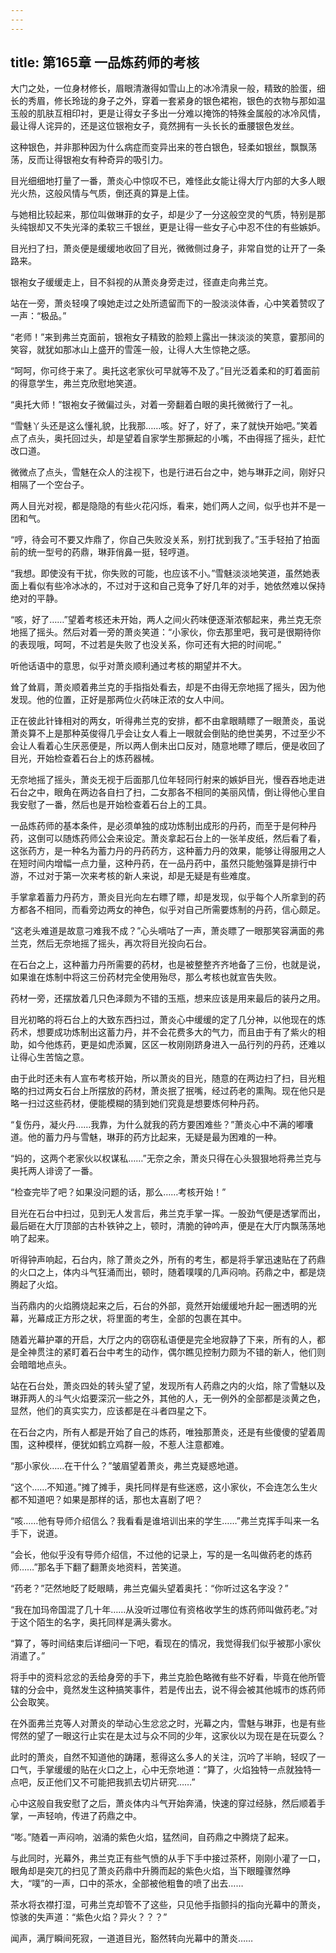 ```yaml
---
---
---
```

title: 第165章 一品炼药师的考核
---



大门之处，一位身材修长，眉眼清澈得如雪山上的冰冷清泉一般，精致的脸蛋，细长的秀眉，修长玲珑的身子之外，穿着一套紧身的银色裙袍，银色的衣物与那如温玉般的肌肤互相印衬，更是让得女子多出一分难以掩饰的特殊金属般的冰冷风情，最让得人诧异的，还是这位银袍女子，竟然拥有一头长长的垂腰银色发丝。

这种银色，并非那种因为什么病症而变异出来的苍白银色，轻柔如银丝，飘飘荡荡，反而让得银袍女有种奇异的吸引力。

目光细细地打量了一番，萧炎心中惊叹不已，难怪此女能让得大厅内部的大多人眼光火热，这般风情与气质，倒还真的算是上佳。

与她相比较起来，那位叫做琳菲的女子，却是少了一分这般空灵的气质，特别是那头纯银却又不失光泽的柔软三千银丝，更是让得一些女子心中忍不住的有些嫉妒。

目光扫了扫，萧炎便是缓缓地收回了目光，微微侧过身子，非常自觉的让开了一条路来。

银袍女子缓缓走上，目不斜视的从萧炎身旁走过，径直走向弗兰克。

站在一旁，萧炎轻嗅了嗅她走过之处所遗留而下的一股淡淡体香，心中笑着赞叹了一声：“极品。”

“老师！”来到弗兰克面前，银袍女子精致的脸颊上露出一抹淡淡的笑意，霎那间的笑容，就犹如那冰山上盛开的雪莲一般，让得人大生惊艳之感。

“呵呵，你可终于来了。奥托这老家伙可早就等不及了。”目光泛着柔和的盯着面前的得意学生，弗兰克欣慰地笑道。

“奥托大师！”银袍女子微偏过头，对着一旁翻着白眼的奥托微微行了一礼。

“雪魅丫头还是这么懂礼貌，比我那……咳。好了，好了，来了就快开始吧。”笑着点了点头，奥托回过头，却是望着自家学生那撅起的小嘴，不由得摇了摇头，赶忙改口道。

微微点了点头，雪魅在众人的注视下，也是行进石台之中，她与琳菲之间，刚好只相隔了一个空台子。

两人目光对视，都是隐隐的有些火花闪烁，看来，她们两人之间，似乎也并不是一团和气。

“哼，待会可不要又炸鼎了，你自己失败没关系，别打扰到我了。”玉手轻拍了拍面前的统一型号的药鼎，琳菲俏鼻一挺，轻哼道。

“我想。即使没有干扰，你失败的可能，也应该不小。”雪魅淡淡地笑道，虽然她表面上看似有些冷冰冰的，不过对于这和自己竞争了好几年的对手，她依然难以保持绝对的平静。

“咳，好了……”望着考核还未开始，两人之间火药味便逐渐浓郁起来，弗兰克无奈地摇了摇头。然后对着一旁的萧炎笑道：“小家伙，你去那里吧，我可是很期待你的表现哦，呵呵，不过若是失败了也没关系，你可还有大把的时间呢。”

听他话语中的意思，似乎对萧炎顺利通过考核的期望并不大。

耸了耸肩，萧炎顺着弗兰克的手指指处看去，却是不由得无奈地摇了摇头，因为他发现。他的位置，正好是那两位火药味正浓的女人中间。

正在彼此针锋相对的两女，听得弗兰克的安排，都不由拿眼睛瞟了一眼萧炎，虽说萧炎算不上是那种英俊得几乎会让女人看上一眼就会倒贴的绝世美男，不过至少不会让人看着心生厌恶便是，所以两人倒未出口反对，随意地瞟了瞟后，便是收回了目光，开始检查着石台上的炼药器械。

无奈地摇了摇头，萧炎无视于后面那几位年轻同行射来的嫉妒目光，慢吞吞地走进石台之中，眼角在两边各自扫了扫，二女那各不相同的美丽风情，倒让得他心里自我安慰了一番，然后也是开始检查着石台上的工具。

一品炼药师的基本条件，是必须单独的成功炼制出成形的丹药，而至于是何种丹药，这倒可以随炼药师公会来设定。萧炎拿起石台上的一张羊皮纸，然后看了看，这张药方，是一种名为蓄力丹的丹药药方，这种蓄力丹的效果，能够让得服用之人在短时间内增幅一点力量，这种丹药，在一品丹药中，虽然只能勉强算是排行中游，不过对于第一次来考核的新人来说，却是无疑是有些难度。

手掌拿着蓄力丹药方，萧炎目光向左右瞟了瞟，却是发现，似乎每个人所拿到的药方都各不相同，而看旁边两女的神色，似乎对自己所需要炼制的丹药，信心颇足。

“这老头难道是故意刁难我不成？”心头嘀咕了一声，萧炎瞟了一眼那笑容满面的弗兰克，然后无奈地摇了摇头，再次将目光投向石台。

在石台之上，这种蓄力丹所需要的药材，也是被整整齐齐地备了三份，也就是说，如果谁在炼制中将这三份药材完全使用殆尽，那么考核也就宣告失败。

药材一旁，还摆放着几只色泽颇为不错的玉瓶，想来应该是用来最后的装丹之用。

目光初略的将石台上的大致东西扫过，萧炎心中缓缓的定了几分神，以他现在的炼药术，想要成功炼制出这蓄力丹，并不会花费多大的气力，而且由于有了紫火的相助，如今他炼药，更是如虎添翼，区区一枚刚刚跻身进入一品行列的丹药，还难以让得心生苦恼之意。

由于此时还未有人宣布考核开始，所以萧炎的目光，随意的在两边扫了扫，目光粗略的扫过两女石台上所摆放的药材，萧炎抿了抿嘴，经过药老的熏陶。现在他只是略一扫过这些药材，便能模糊的猜到她们究竟是想要炼何种丹药。

“复伤丹，凝火丹……我靠，为什么就我的药方要困难些？”萧炎心中不满的嘟囔道。他的蓄力丹与雪魅，琳菲的药方比起来，无疑是最为困难的一种。

“妈的，这两个老家伙以权谋私……”无奈之余，萧炎只得在心头狠狠地将弗兰克与奥托两人诽谤了一番。

“检查完毕了吧？如果没问题的话，那么……考核开始！”

目光在石台中扫过，见到无人发言后，弗兰克手掌一挥。一股劲气便是透掌而出，最后砸在大厅顶部的古朴铁钟之上，顿时，清脆的钟吟声，便是在大厅内飘荡荡地响了起来。

听得钟声响起，石台内，除了萧炎之外，所有的考生，都是将手掌迅速贴在了药鼎的火口之上，体内斗气狂涌而出，顿时，随着噗噗的几声闷响。药鼎之中，都是烧腾起了火焰。

当药鼎内的火焰腾烧起来之后，石台的外部，竟然开始缓缓地升起一圈透明的光幕，光幕成正方形之状，将里面的考生，全部的包裹在其中。

随着光幕护罩的开启，大厅之内的窃窃私语便是完全地寂静了下来，所有的人，都是全神贯注的紧盯着石台中考生的动作，偶尔瞧见控制力颇为不错的新人，他们则会暗暗地点头。

站在石台处，萧炎四处的转头望了望，发现所有人药鼎之内的火焰，除了雪魅以及琳菲两人的斗气火焰要深沉一些之外，其他的人，无一例外的全部都是淡黄之色，显然，他们的真实实力，应该都是在斗者四星之下。

在石台之内，所有人都是开始了自己的炼药，唯独那萧炎，还是有些傻傻的望着周围，这种模样，便犹如鹤立鸡群一般，不惹人注意都难。

“那小家伙……在干什么？”皱眉望着萧炎，弗兰克疑惑地道。

“这个……不知道。”摊了摊手，奥托同样是有些迷惑，这小家伙，不会连怎么生火都不知道吧？如果是那样的话，那也太喜剧了吧？

“咳……他有导师介绍信么？我看看是谁培训出来的学生……”弗兰克挥手叫来一名手下，说道。

“会长，他似乎没有导师介绍信，不过他的记录上，写的是一名叫做药老的炼药师……”那名手下翻了翻萧炎地资料，苦笑道。

“药老？”茫然地眨了眨眼睛，弗兰克偏头望着奥托：“你听过这名字没？”

“我在加玛帝国混了几十年……从没听过哪位有资格收学生的炼药师叫做药老。”对于这个陌生的名字，奥托同样是满头雾水。

“算了，等时间结束后详细问一下吧，看现在的情况，我觉得我们似乎被那小家伙消遣了。”

将手中的资料忿忿的丢给身旁的手下，弗兰克脸色略微有些不好看，毕竟在他所管辖的分会中，竟然发生这种搞笑事件，若是传出去，说不得会被其他城市的炼药师公会取笑。

在外面弗兰克等人对萧炎的举动心生忿忿之时，光幕之内，雪魅与琳菲，也是有些愕然的望了一眼这行止实在是太过与众不同的少年，这家伙以为现在是在玩耍么？

此时的萧炎，自然不知道他的踌躇，惹得这么多人的关注，沉吟了半晌，轻叹了一口气，手掌缓缓的贴在火口之上，心中无奈地道：“算了，火焰独特一点就独特一点吧，反正他们又不可能把我抓去切片研究……”

心中这般自我安慰了之后，萧炎体内斗气开始奔涌，快速的穿过经脉，然后顺着手掌，一声轻响，传进了药鼎之中。

“嘭。”随着一声闷响，汹涌的紫色火焰，猛然间，自药鼎之中腾烧了起来。

与此同时，光幕外，弗兰克正有些气愤的从手下手中接过茶杯，刚刚小灌了一口，眼角却是突兀的扫见了萧炎药鼎中升腾而起的紫色火焰，当下眼瞳骤然睁大，“噗”的一声，口中的茶水，全部被他粗鲁的喷了出去……

茶水将衣襟打湿，可弗兰克却管不了这些，只见他手指颤抖的指向光幕中的萧炎，惊骇的失声道：“紫色火焰？异火？？？”

闻声，满厅瞬间死寂，一道道目光，豁然转向光幕中的萧炎……
